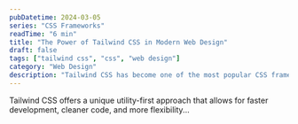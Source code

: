 ```yaml
---
pubDatetime: 2024-03-05
series: "CSS Frameworks"
readTime: "6 min"
title: "The Power of Tailwind CSS in Modern Web Design"
draft: false
tags: ["tailwind css", "css", "web design"]
category: "Web Design"
description: "Tailwind CSS has become one of the most popular CSS frameworks. Here's why it's changing the way we build websites."
---
```


Tailwind CSS offers a unique utility-first approach that allows for faster development, cleaner code, and more flexibility...
